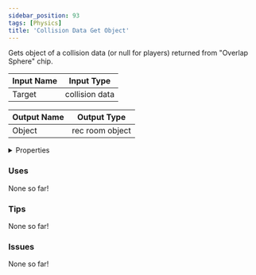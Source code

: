 ```yaml
---
sidebar_position: 93
tags: [Physics]
title: 'Collision Data Get Object'
---
```


Gets object of a collision data (or null for players) returned from "Overlap Sphere" chip.






<EsbSvg />

| Input Name | Input Type |
|-----------|-----------|
| Target | collision data |

| Output Name | Output Type |
|-----------|-----------|
| Object | rec room object |


<details>
  <summary>Properties</summary>
  <div>
    <div>
    <table>
      <thead>
        <tr>
          <th>Is beta required?</th>
          <th>❌</th>
        </tr>
        <tr>
          <th>Is this chip a trolling risk?</th>
          <th>❌</th>
        </tr>
        <tr>
          <th>Is this chip a role assignment risk?</th>
          <th>❌</th>
        </tr>
        <tr>
          <th>Chip UUID</th>
          <th>8c8931da-1a8e-4164-a3a5-0f68db8cafb5</th>
        </tr>
      </thead>
    </table>
    </div>
  </div>
</details>

### Uses

None so far!

### Tips

None so far!

### Issues

None so far!